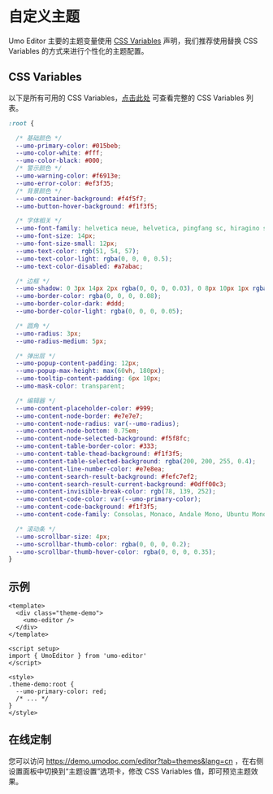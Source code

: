 # 自定义主题

Umo Editor 主要的主题变量使用 [CSS Variables](https://developer.mozilla.org/zh-CN/docs/Web/CSS/Using_CSS_custom_properties) 声明，我们推荐使用替换 CSS Variables 的方式来进行个性化的主题配置。

## CSS Variables

以下是所有可用的 CSS Variables，[点击此处](https://github.com/umodoc/editor/tree/main/src/assets/styles/_variables.less) 可查看完整的 CSS Variables 列表。

```css
:root {

  /* 基础颜色 */ 
  --umo-primary-color: #015beb;
  --umo-color-white: #fff;
  --umo-color-black: #000;
  /* 警示颜色 */ 
  --umo-warning-color: #f6913e;
  --umo-error-color: #ef3f35;
  /* 背景颜色 */ 
  --umo-container-background: #f4f5f7;
  --umo-button-hover-background: #f1f3f5;

  /* 字体相关 */ 
  --umo-font-family: helvetica neue, helvetica, pingfang sc, hiragino sans gb, microsoft yahei, simsun, sans-serif;
  --umo-font-size: 14px;
  --umo-font-size-small: 12px;
  --umo-text-color: rgb(51, 54, 57);
  --umo-text-color-light: rgba(0, 0, 0, 0.5);
  --umo-text-color-disabled: #a7abac;

  /* 边框 */ 
  --umo-shadow: 0 3px 14px 2px rgba(0, 0, 0, 0.03), 0 8px 10px 1px rgba(0, 0, 0, 4%), 0 5px 5px -3px rgba(0, 0, 0, 8%);
  --umo-border-color: rgba(0, 0, 0, 0.08);
  --umo-border-color-dark: #ddd;
  --umo-border-color-light: rgba(0, 0, 0, 0.05);

  /* 圆角 */ 
  --umo-radius: 3px;
  --umo-radius-medium: 5px;

  /* 弹出层 */ 
  --umo-popup-content-padding: 12px;
  --umo-popup-max-height: max(60vh, 180px);
  --umo-tooltip-content-padding: 6px 10px;
  --umo-mask-color: transparent;

  /* 编辑器 */ 
  --umo-content-placeholder-color: #999;
  --umo-content-node-border: #e7e7e7;
  --umo-content-node-radius: var(--umo-radius);
  --umo-content-node-bottom: 0.75em;
  --umo-content-node-selected-background: #f5f8fc;
  --umo-content-table-border-color: #333;
  --umo-content-table-thead-background: #f1f3f5;
  --umo-content-table-selected-background: rgba(200, 200, 255, 0.4);
  --umo-content-line-number-color: #e7e8ea;
  --umo-content-search-result-background: #fefc7ef2;
  --umo-content-search-result-current-background: #0dff00c3;
  --umo-content-invisible-break-color: rgb(78, 139, 252);
  --umo-content-code-color: var(--umo-primary-color);
  --umo-content-code-background: #f1f3f5;
  --umo-content-code-family: Consolas, Monaco, Andale Mono, Ubuntu Mono, monospace;

  /* 滚动条 */ 
  --umo-scrollbar-size: 4px;
  --umo-scrollbar-thumb-color: rgba(0, 0, 0, 0.2);
  --umo-scrollbar-thumb-hover-color: rgba(0, 0, 0, 0.35);
}
```

## 示例

```vue
<template>
  <div class="theme-demo">
    <umo-editor />
  </div>
</template>

<script setup>
import { UmoEditor } from 'umo-editor'
</script>

<style>
.theme-demo:root {
  --umo-primary-color: red;
  /* ... */
}
</style>
```

## 在线定制

您可以访问 https://demo.umodoc.com/editor?tab=themes&lang=cn ，在右侧设置面板中切换到“主题设置”选项卡，修改 CSS Variables 值，即可预览主题效果。
